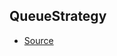## QueueStrategy



- [Source](https://github.com/Androz2091/discord-player/blob/827d536/packages/utils/src/Queue.ts#L1)